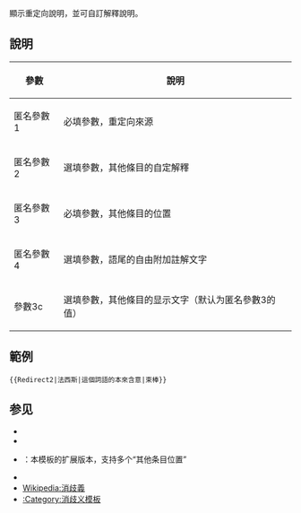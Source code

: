 {{NoteTA
|G1 = IT
|G2 = MediaWiki
}}
{{Documentation subpage}}
<!-- 在本行下編輯模板說明 -->
顯示重定向說明，並可自訂解釋說明。

== 說明 ==
{| class="wikitable"
|-
! 參數
! 說明
|-
| 匿名參數1
| 必填參數，重定向來源
|-
| 匿名參數2
| 選填參數，其他條目的自定解釋
|-
| 匿名參數3
| 必填參數，其他條目的位置
|-
| 匿名參數4
| 選填參數，語尾的自由附加註解文字
|-
| 參數3c
| 選填參數，其他條目的显示文字（默认为匿名參數3的值）
|}

== 範例 ==
<pre>{{Redirect2|法西斯|這個詞語的本來含意|束棒}}</pre>
{{Redirect2|法西斯|這個詞語的本來含意|束棒}}

== 参见 ==
* {{tlx|Redirect}}
* {{tlx|Redirect3}}
* {{tlx|Redirect-multi}}：本模板的扩展版本，支持多个“其他条目位置”
* {{tlx|Redirect-synonym}}
* [[Wikipedia:消歧義]]
* [[:Category:消歧义模板]]

<includeonly>{{sandbox other||
<!-- 本行下加入模板的分類，跨維基連結加入Wikidata（參見[[Wikipedia:Wikidata]]） -->
[[Category:顶注模板]]
}}</includeonly>